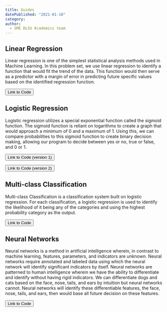 ```yaml
---
title: Guides
datePublished: "2021-01-10"
category: 
author: 
  - SME DLSU Academics team
---
```


## Linear Regression

Linear regression is one of the simplest statistical analysis methods used in Machine Learning. In this problem set, we use linear regression to identify a function that would fit the trend of the data. This function would then serve as a predictor with a margin of error in predicting future specific values based on the identified regression function.


<a href="https://mybinder.org/v2/gh/Monkeydion/sme-acad-hub/HEAD?filepath=PS1%2FAkeboshi_WynnezelWayneNaoto_ps1-1.ipynb" target="_blank"><button className="btn">Link to Code</button></a>


## Logistic Regression

Logistic regression utilizes a special exponential function called the sigmoid function. The sigmoid function is reliant on logarithms to create a graph that would approach a minimum of 0 and a maximum of 1. Using this, we can compare probabilities to this sigmoid function to create binary decision making, allowing our program to decide between yes or no, true or false, and 0 or 1.

<a href="https://mybinder.org/v2/gh/Monkeydion/sme-acad-hub/HEAD?filepath=PS2%2FAkeboshi_WynnezelWayneNaoto_ps1-2.ipynb" target="_blank"><button className="btn">Link to Code (version 1)</button></a>


<a href="https://mybinder.org/v2/gh/Monkeydion/sme-acad-hub/HEAD?filepath=MFAIMFG_PS2%2FdeLeon_Joseph_ps1-2.ipynb" target="_blank"><button className="btn">Link to Code (version 2)</button></a>

## Multi-class Classification

Multi-class Classification is a classification system built on logistic regression. For each classification, a logistic regression is used to identify the likelihood of it being any of the categories and using the highest probability category as the output.


<a href="https://mybinder.org/v2/gh/Monkeydion/sme-acad-hub/HEAD?filepath=PS3%2FAkeboshi_WynnezelWayneNaoto_ps1-3.ipynb" target="_blank"><button className="btn">Link to Code</button></a>

## Neural Networks

Neural networks is a method in artificial intelligence wherein, in contrast to machine learning, features, parameters, and indicators are unknown. Neural networks require annotated and labeled data using which the neural network will identify significant indicators by itself. Neural networks are patterned to human intelligence wherein we have the ability to differentiate and identify without having rigid indicators. We can differentiate dogs and cats based on the face, nose, tails, and ears by intuition but neural networks cannot. Neural networks will identify these differentiable features, the face, nose, tails, and ears, then would base all future decision on these features.

<a href="https://mybinder.org/v2/gh/Monkeydion/sme-acad-hub/HEAD?filepath=PS4%2FAkeboshi_WynnezelWayneNaoto_ps1-4.ipynb" target="_blank"><button className="btn">Link to Code</button></a>